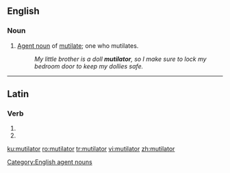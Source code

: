 ==English==

===Noun===
{{en-noun}}

# [[agent noun|Agent noun]] of [[mutilate]]; one who mutilates.
#: ''My little brother is a doll '''mutilator''', so I make sure to lock my bedroom door to keep my dollies safe.''

[[Category:English agent nouns]]

----

==Latin==

===Verb===
{{la-verb-form|mutilātor}}

# {{inflection of|mutilō||2|s|futr|pasv|impr|lang=la}}
# {{inflection of|mutilō||3|s|futr|pasv|impr|lang=la}}

[[ku:mutilator]]
[[ro:mutilator]]
[[tr:mutilator]]
[[vi:mutilator]]
[[zh:mutilator]]